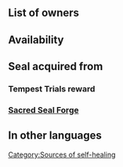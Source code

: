 {{Passive
|type=B
|exclusive=0
|1name=Live to Serve 1
|1tagid=SID_ご奉仕の喜び1
|1promotionRarity=4
|1promotionTier=1
|1required=-
|1effect=When healing an ally with a staff, restores HP to unit = 50% of HP restored to target.
|1cost=40
|2name=Live to Serve 2
|2tagid=SID_ご奉仕の喜び2
|2promotionRarity=5
|2promotionTier=1
|2effect=When healing an ally with a staff, restores HP to unit = 75% of HP restored to target.
|2cost=80
|3name=Live to Serve 3
|3tagid=SID_ご奉仕の喜び3
|3effect=When healing an ally with a staff, restores HP to unit = HP restored to target.
|3cost=160
|canUseWeapon={{WeaponList|Staff}}
|canUseMove={{MoveList|all}}
|properties=random_all
}}
==List of owners==
{{Skill Hero List}}
==Availability==
{{PassiveFocusList}}
{{PassiveDistributionList}}
{{PassiveCombatManualList}}
==Seal acquired from==
===Tempest Trials reward===
{{Tempest Trials seal reward}}
===[[Sacred Seal Forge]]===
{{SealCosts
|seals=Live to Serve 1;Live to Serve 2;Live to Serve 3
|badgeColor=Transparent
|costs1=20;100;20
|costs2=60;200;50
|costs3=400;1000;100
}}
==In other languages==
{{OtherLanguages
|japanese=ご奉仕の喜び
|german=Zu Diensten
|spanishEU=Vivir para servir
|spanishLA=Vivir para servir
|french=Dévotion
|italian=Cura reciproca
|chineseTW=奉獻之喜悅
|portuguese=Devoção
}}
{{Seals Navbox}}
{{Passives Navbox|B}}
[[Category:Sources of self-healing]]